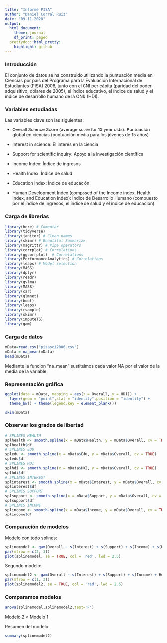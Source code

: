 ```yaml
---
title: "Informe PISA"
author: "Daniel Corral Ruiz"
date: "09-11-2020"
output:
  html_document:
    theme: journal
    df_print: paged
  prettydoc::html_pretty:
    highlight: github
---
```


### Introducción
El conjunto de datos se ha construido utilizando la puntuación media en Ciencias por país del Programa para la Evaluación Internacional de Estudiantes (PISA) 2006, junto con el GNI per cápita (paridad del poder adquisitivo, dólares de 2005), el índice educativo, el índice de salud y el índice de desarrollo humano de la ONU (HDI).

### Variables estudiadas

Las variables clave son las siguientes:

- Overall Science Score (average score for 15 year olds): Puntuación global en ciencias (puntuación media para los jóvenes de 15 años)

- Interest in science: El interés en la ciencia

- Support for scientific inquiry: Apoyo a la investigación científica

- Income Index: Índice de ingresos

- Health Index: Índice de salud

- Education Index: Índice de educación

- Human Development Index (composed of the Income index, Health Index, and Education Index): Índice de Desarrollo Humano (compuesto por el índice de ingresos, el índice de salud y el índice de educación)


### Carga de librerias
```r
library(here) # Comentar
library(tidyverse)
library(janitor) # Clean names
library(skimr) # Beautiful Summarize
library(magrittr) # Pipe operators
library(corrplot) # Correlations
library(ggcorrplot)  # Correlations
library(PerformanceAnalytics) # Correlations
library(leaps) # Model selection
library(MASS)
library(dplyr)
library(readr)
library(gvlma)
library(MASS)
library(car)
library(glmnet)
library(boot)
library(leaps)
library(rsample)
library(skimr)
library(imputeTS)
library(gam)
```

### Carga de datos

```r
mData=read.csv("pisasci2006.csv")
mData = na_mean(mData)
head(mData)
```
Mediante la funcion "na_mean" sustituimos cada valor NA por el valor de la media de la variable.

### Representación gráfica

```r
ggplot(data = mData, mapping = aes(x = Overall, y = HDI)) +
  layer(geom = "point",stat = "identity",position = "identity") +
  theme_bw() + theme(legend.key = element_blank())
```


```r
skim(mData)
```

### Observar los grados de libertad 

```r
# SPLINES HEALTH
splhealth <- smooth.spline(x = mData$Health, y = mData$Overall, cv = TRUE)
splhealth$df
# SPLINES EDU
spledu <- smooth.spline(x = mData$Edu, y = mData$Overall, cv = TRUE)
spledu$df
# SPLINES HDI
splhdi <- smooth.spline(x = mData$HDI, y = mData$Overall, cv = TRUE)
splhdi$df
# SPLINES INTEREST
splinterest <- smooth.spline(x = mData$Interest, y = mData$Overall, cv = TRUE)
splinterest$df
# SPLINES SUPPORT
splsupport <- smooth.spline(x = mData$Support, y = mData$Overall, cv = TRUE)
splsupport$df
# SPLINES INCOME
splincome <- smooth.spline(x = mData$Income, y = mData$Overall, cv = TRUE)
splincome$df
```

### Comparación de modelos 
Modelo con todo splines:

```r
splinemodel <- gam(Overall ~ s(Interest) + s(Support) + s(Income) + s(Health) + s(Edu), data = mData)
par(mfrow = c(2, 3))
plot(splinemodel, se = TRUE, col = 'red', lwd = 2.5)
```

Segundo modelo:
```r
splinemodel2 <- gam(Overall ~ s(Interest) + s(Support) + s(Income) + Health + Edu, data = mData)
par(mfrow = c(1, 3))
plot(splinemodel2, se = TRUE, col = 'red', lwd = 2.5)
```


### Comparamos modelos

```r
anova(splinemodel,splinemodel2,test='F')
```

Modelo 2 > Modelo 1

Resumen del modelo:
```r
summary(splinemodel2)
```

